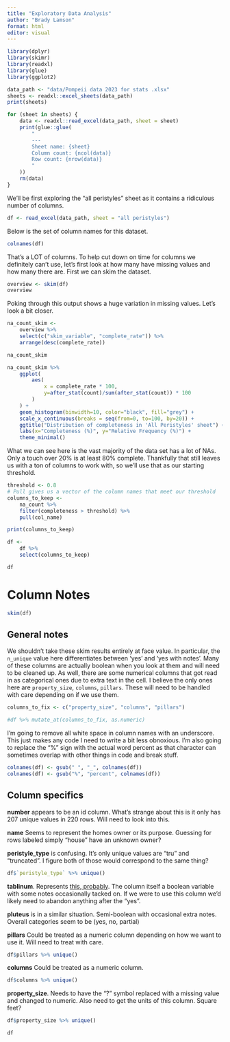 ```yaml
---
title: "Exploratory Data Analysis"
author: "Brady Lamson"
format: html
editor: visual
---
```


```r
library(dplyr)
library(skimr)
library(readxl)
library(glue)
library(ggplot2)
```

```r
data_path <- "data/Pompeii data 2023 for stats .xlsx"
sheets <- readxl::excel_sheets(data_path)
print(sheets)

for (sheet in sheets) {
    data <- readxl::read_excel(data_path, sheet = sheet)
    print(glue::glue(
        "
        ---
        Sheet name: {sheet}
        Column count: {ncol(data)}
        Row count: {nrow(data)}
        "
    ))
    rm(data)
}
```

We'll be first exploring the "all peristyles" sheet as it contains a ridiculous number of columns.

```r
df <- read_excel(data_path, sheet = "all peristyles")
```

Below is the set of column names for this dataset.

```r
colnames(df)
```

That's a LOT of columns. To help cut down on time for columns we definitely can't use, let's first look at how many have missing values and how many there are. First we can skim the dataset.

```r
overview <- skim(df)
overview
```

Poking through this output shows a huge variation in missing values. Let's look a bit closer.

```r
na_count_skim <- 
    overview %>%
    select(c("skim_variable", "complete_rate")) %>%
    arrange(desc(complete_rate))

na_count_skim
```

```r
na_count_skim %>%
    ggplot(
        aes(
            x = complete_rate * 100, 
            y=after_stat(count)/sum(after_stat(count)) * 100
        )
    ) +
    geom_histogram(binwidth=10, color="black", fill="grey") +
    scale_x_continuous(breaks = seq(from=0, to=100, by=20)) +
    ggtitle("Distribution of completeness in 'All Peristyles' sheet") +
    labs(x="Completeness (%)", y="Relative Frequency (%)") +
    theme_minimal()
```

What we can see here is the vast majority of the data set has a lot of NAs. Only a touch over 20% is at least 80% complete. Thankfully that still leaves us with a ton of columns to work with, so we'll use that as our starting threshold.

```r
threshold <- 0.8
# Pull gives us a vector of the column names that meet our threshold
columns_to_keep <- 
    na_count %>%
    filter(completeness > threshold) %>%
    pull(col_name)

print(columns_to_keep)

df <- 
    df %>%
    select(columns_to_keep)

df
```

# Column Notes

```r
skim(df)
```

## General notes

We shouldn't take these skim results entirely at face value. In particular, the `n_unique` value here differentiates between 'yes' and 'yes with notes'. Many of these columns are actually boolean when you look at them and will need to be cleaned up. As well, there are some numerical columns that got read in as categorical ones due to extra text in the cell. I believe the only ones here are `property_size`, `columns`, `pillars`. These will need to be handled with care depending on if we use them.

```r
columns_to_fix <- c("property_size", "columns", "pillars")

#df %>% mutate_at(columns_to_fix, as.numeric)
```

I'm going to remove all white space in column names with an underscore. This just makes any code I need to write a bit less obnoxious. I'm also going to replace the "%" sign with the actual word percent as that character can sometimes overlap with other things in code and break stuff.

```r
colnames(df) <- gsub(" ", "_", colnames(df))
colnames(df) <- gsub("%", "percent", colnames(df))
```

## Column specifics

**number** appears to be an id column. What's strange about this is it only has 207 unique values in 220 rows. Will need to look into this.

**name** Seems to represent the homes owner or its purpose. Guessing for rows labeled simply "house" have an unknown owner?

**peristyle_type** is confusing. It's only unique values are "tru" and "truncated". I figure both of those would correspond to the same thing?

```r
df$`peristyle_type` %>% unique()
```

**tablinum**. Represents [this, probably](https://en.wikipedia.org/wiki/Tablinum). The column itself a boolean variable with some notes occasionally tacked on. If we were to use this column we'd likely need to abandon anything after the "yes".

**pluteus** is in a similar situation. Semi-boolean with occasional extra notes. Overall categories seem to be (yes, no, partial)

**pillars** Could be treated as a numeric column depending on how we want to use it. Will need to treat with care.

```r
df$pillars %>% unique()
```

**columns** Could be treated as a numeric column.

```r
df$columns %>% unique()
```

**property_size**. Needs to have the "?" symbol replaced with a missing value and changed to numeric. Also need to get the units of this column. Square feet?

```r
df$property_size %>% unique()
```

```r
df
```

